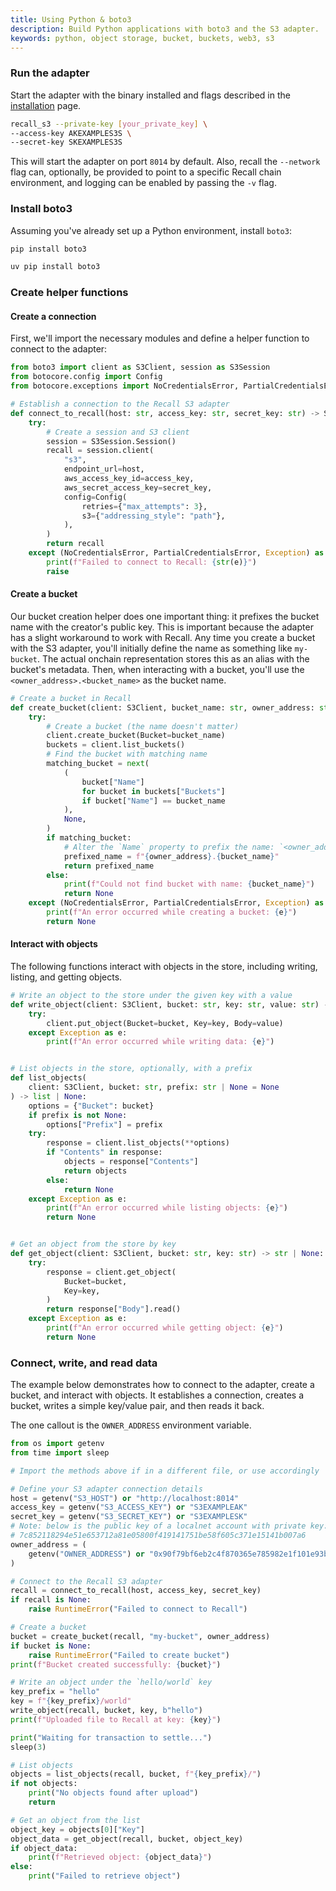 ```yaml
---
title: Using Python & boto3
description: Build Python applications with boto3 and the S3 adapter.
keywords: python, object storage, bucket, buckets, web3, s3
---
```


<Steps>

<Step>

### Run the adapter

Start the adapter with the binary installed and flags described in the
[installation](/s3/installation) page.

```bash
recall_s3 --private-key [your_private_key] \
--access-key AKEXAMPLES3S \
--secret-key SKEXAMPLES3S
```

This will start the adapter on port `8014` by default. Also, recall the `--network` flag can,
optionally, be provided to point to a specific Recall chain environment, and logging can be enabled
by passing the `-v` flag.

</Step>

<Step>

### Install boto3

Assuming you've already set up a Python environment, install `boto3`:

```sh tab="pip"
pip install boto3
```

```sh tab="uv"
uv pip install boto3
```

</Step>

<Step>

### Create helper functions

#### Create a connection

First, we'll import the necessary modules and define a helper function to connect to the adapter:

```python
from boto3 import client as S3Client, session as S3Session
from botocore.config import Config
from botocore.exceptions import NoCredentialsError, PartialCredentialsError

# Establish a connection to the Recall S3 adapter
def connect_to_recall(host: str, access_key: str, secret_key: str) -> S3Client:
    try:
        # Create a session and S3 client
        session = S3Session.Session()
        recall = session.client(
            "s3",
            endpoint_url=host,
            aws_access_key_id=access_key,
            aws_secret_access_key=secret_key,
            config=Config(
                retries={"max_attempts": 3},
                s3={"addressing_style": "path"},
            ),
        )
        return recall
    except (NoCredentialsError, PartialCredentialsError, Exception) as e:
        print(f"Failed to connect to Recall: {str(e)}")
        raise
```

#### Create a bucket

Our bucket creation helper does one important thing: it prefixes the bucket name with the creator's
public key. This is important because the adapter has a slight workaround to work with Recall. Any
time you create a bucket with the S3 adapter, you'll initially define the name as something like
`my-bucket`. The actual onchain representation stores this as an alias with the bucket's metadata.
Then, when interacting with a bucket, you'll use the `<owner_address>.<bucket_name>` as the bucket
name.

```python
# Create a bucket in Recall
def create_bucket(client: S3Client, bucket_name: str, owner_address: str) -> str | None:
    try:
        # Create a bucket (the name doesn't matter)
        client.create_bucket(Bucket=bucket_name)
        buckets = client.list_buckets()
        # Find the bucket with matching name
        matching_bucket = next(
            (
                bucket["Name"]
                for bucket in buckets["Buckets"]
                if bucket["Name"] == bucket_name
            ),
            None,
        )
        if matching_bucket:
            # Alter the `Name` property to prefix the name: `<owner_address>.<bucket_name>`
            prefixed_name = f"{owner_address}.{bucket_name}"
            return prefixed_name
        else:
            print(f"Could not find bucket with name: {bucket_name}")
            return None
    except (NoCredentialsError, PartialCredentialsError, Exception) as e:
        print(f"An error occurred while creating a bucket: {e}")
        return None
```

#### Interact with objects

The following functions interact with objects in the store, including writing, listing, and getting
objects.

```python
# Write an object to the store under the given key with a value
def write_object(client: S3Client, bucket: str, key: str, value: str) -> None:
    try:
        client.put_object(Bucket=bucket, Key=key, Body=value)
    except Exception as e:
        print(f"An error occurred while writing data: {e}")


# List objects in the store, optionally, with a prefix
def list_objects(
    client: S3Client, bucket: str, prefix: str | None = None
) -> list | None:
    options = {"Bucket": bucket}
    if prefix is not None:
        options["Prefix"] = prefix
    try:
        response = client.list_objects(**options)
        if "Contents" in response:
            objects = response["Contents"]
            return objects
        else:
            return None
    except Exception as e:
        print(f"An error occurred while listing objects: {e}")
        return None


# Get an object from the store by key
def get_object(client: S3Client, bucket: str, key: str) -> str | None:
    try:
        response = client.get_object(
            Bucket=bucket,
            Key=key,
        )
        return response["Body"].read()
    except Exception as e:
        print(f"An error occurred while getting object: {e}")
        return None
```

</Step>

<Step>

### Connect, write, and read data

The example below demonstrates how to connect to the adapter, create a bucket, and interact with
objects. It establishes a connection, creates a bucket, writes a simple key/value pair, and then
reads it back.

The one callout is the `OWNER_ADDRESS` environment variable.

```python
from os import getenv
from time import sleep

# Import the methods above if in a different file, or use accordingly

# Define your S3 adapter connection details
host = getenv("S3_HOST") or "http://localhost:8014"
access_key = getenv("S3_ACCESS_KEY") or "S3EXAMPLEAK"
secret_key = getenv("S3_SECRET_KEY") or "S3EXAMPLESK"
# Note: below is the public key of a localnet account with private key:
# 7c852118294e51e653712a81e05800f419141751be58f605c371e15141b007a6
owner_address = (
    getenv("OWNER_ADDRESS") or "0x90f79bf6eb2c4f870365e785982e1f101e93b906"
)

# Connect to the Recall S3 adapter
recall = connect_to_recall(host, access_key, secret_key)
if recall is None:
    raise RuntimeError("Failed to connect to Recall")

# Create a bucket
bucket = create_bucket(recall, "my-bucket", owner_address)
if bucket is None:
    raise RuntimeError("Failed to create bucket")
print(f"Bucket created successfully: {bucket}")

# Write an object under the `hello/world` key
key_prefix = "hello"
key = f"{key_prefix}/world"
write_object(recall, bucket, key, b"hello")
print(f"Uploaded file to Recall at key: {key}")

print("Waiting for transaction to settle...")
sleep(3)

# List objects
objects = list_objects(recall, bucket, f"{key_prefix}/")
if not objects:
    print("No objects found after upload")
    return

# Get an object from the list
object_key = objects[0]["Key"]
object_data = get_object(recall, bucket, object_key)
if object_data:
    print(f"Retrieved object: {object_data}")
else:
    print("Failed to retrieve object")
```

</Step>

</Steps>
